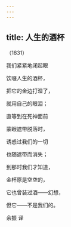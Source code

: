 ```yaml
---
---
---
```

title: 人生的酒杯
---




（1831）

我们紧紧地闭起眼

饮啜人生的酒杯，

把它的金边打湿了，

就用自己的眼泪；





直等到在死神面前

蒙眼遮带脱落时，

诱惑过我们的一切

也随遮带而消失；





到那时我们才知道，

金杯原是空空的，

它也曾装过酒——幻想，

但它——不是我们的。

余振 译